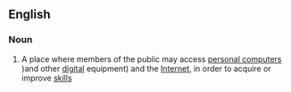 ==English==

===Noun===
{{wikipedia}}
{{en-noun}}

# A place where members of the public may access [[personal computer]]s )and other [[digital]] equipment) and the [[Internet]], in order to acquire or improve [[skill]]s